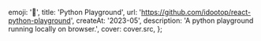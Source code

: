 
  emoji: '🐍',
  title: 'Python Playground',
  url: 'https://github.com/idootop/react-python-playground',
  createAt: '2023-05',
  description: 'A python playground running locally on browser.',
  cover: cover.src,
};
